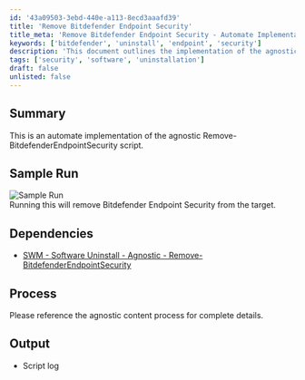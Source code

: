 ```yaml
---
id: '43a09503-3ebd-440e-a113-8ecd3aaafd39'
title: 'Remove Bitdefender Endpoint Security'
title_meta: 'Remove Bitdefender Endpoint Security - Automate Implementation'
keywords: ['bitdefender', 'uninstall', 'endpoint', 'security']
description: 'This document outlines the implementation of the agnostic Remove-BitdefenderEndpointSecurity script, detailing its dependencies, process, and expected output for removing Bitdefender Endpoint Security from target systems.'
tags: ['security', 'software', 'uninstallation']
draft: false
unlisted: false
---
```

## Summary

This is an automate implementation of the agnostic Remove-BitdefenderEndpointSecurity script.

## Sample Run

![Sample Run](../../../static/img/Remove-BitDefender-Endpoint-Security/image_1.png)  
Running this will remove Bitdefender Endpoint Security from the target.

## Dependencies

- [SWM - Software Uninstall - Agnostic - Remove-BitdefenderEndpointSecurity](https://proval.itglue.com/DOC-5078775-11524980)

## Process

Please reference the agnostic content process for complete details.

## Output

- Script log











